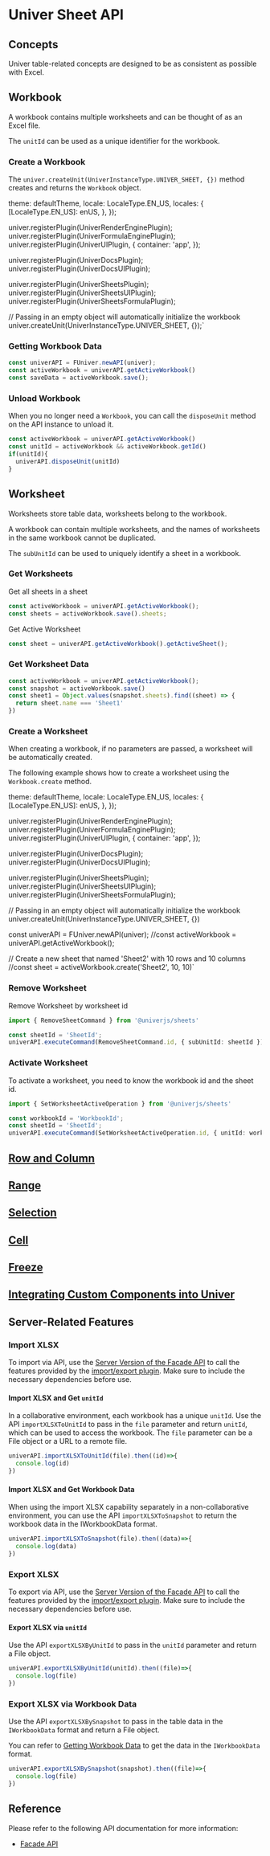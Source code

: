 
# Univer Sheet API

<BadgeGroup values={[UniverTypes.SHEET]} value={UniverTypes.SHEET} />

## Concepts

Univer table-related concepts are designed to be as consistent as possible with Excel.

## Workbook

A workbook contains multiple worksheets and can be thought of as an Excel file.

The `unitId` can be used as a unique identifier for the workbook.

### Create a Workbook

The `univer.createUnit(UniverInstanceType.UNIVER_SHEET, {})` method creates and returns the `Workbook` object.

  theme: defaultTheme,
  locale: LocaleType.EN_US,
  locales: {
    [LocaleType.EN_US]: enUS,
  },
});

univer.registerPlugin(UniverRenderEnginePlugin);
univer.registerPlugin(UniverFormulaEnginePlugin);
univer.registerPlugin(UniverUIPlugin, {
  container: 'app',
});

univer.registerPlugin(UniverDocsPlugin);
univer.registerPlugin(UniverDocsUIPlugin);

univer.registerPlugin(UniverSheetsPlugin);
univer.registerPlugin(UniverSheetsUIPlugin);
univer.registerPlugin(UniverSheetsFormulaPlugin);

// Passing in an empty object will automatically initialize the workbook
univer.createUnit(UniverInstanceType.UNIVER_SHEET, {});`

<ReactLive code={code}  />

### Getting Workbook Data

```typescript
const univerAPI = FUniver.newAPI(univer);
const activeWorkbook = univerAPI.getActiveWorkbook()
const saveData = activeWorkbook.save();
```

### Unload Workbook

When you no longer need a `Workbook`, you can call the `disposeUnit` method on the API instance to unload it.

```typescript
const activeWorkbook = univerAPI.getActiveWorkbook()
const unitId = activeWorkbook && activeWorkbook.getId()
if(unitId){
  univerAPI.disposeUnit(unitId)
}
```

## Worksheet

Worksheets store table data, worksheets belong to the workbook.

A workbook can contain multiple worksheets, and the names of worksheets in the same workbook cannot be duplicated.

The `subUnitId` can be used to uniquely identify a sheet in a workbook.

### Get Worksheets

Get all sheets in a sheet
```typescript
const activeWorkbook = univerAPI.getActiveWorkbook();
const sheets = activeWorkbook.save().sheets;
```

Get Active Worksheet

```typescript
const sheet = univerAPI.getActiveWorkbook().getActiveSheet();
  ```

### Get Worksheet Data

```typescript
const activeWorkbook = univerAPI.getActiveWorkbook();
const snapshot = activeWorkbook.save()
const sheet1 = Object.values(snapshot.sheets).find((sheet) => {
  return sheet.name === 'Sheet1'
})
```

### Create a Worksheet

When creating a workbook, if no parameters are passed, a worksheet will be automatically created.

The following example shows how to create a worksheet using the `Workbook.create` method.

  theme: defaultTheme,
  locale: LocaleType.EN_US,
  locales: {
    [LocaleType.EN_US]: enUS,
  },
});

univer.registerPlugin(UniverRenderEnginePlugin);
univer.registerPlugin(UniverFormulaEnginePlugin);
univer.registerPlugin(UniverUIPlugin, {
  container: 'app',
});

univer.registerPlugin(UniverDocsPlugin);
univer.registerPlugin(UniverDocsUIPlugin);

univer.registerPlugin(UniverSheetsPlugin);
univer.registerPlugin(UniverSheetsUIPlugin);
univer.registerPlugin(UniverSheetsFormulaPlugin);

// Passing in an empty object will automatically initialize the workbook
univer.createUnit(UniverInstanceType.UNIVER_SHEET, {})

const univerAPI = FUniver.newAPI(univer);
//const activeWorkbook = univerAPI.getActiveWorkbook();

// Create a new sheet that named 'Sheet2' with 10 rows and 10 columns
//const sheet = activeWorkbook.create('Sheet2', 10, 10)`

<ReactLive code={code2}  />

### Remove Worksheet

Remove Worksheet by worksheet id

```typescript
import { RemoveSheetCommand } from '@univerjs/sheets'

const sheetId = 'SheetId';
univerAPI.executeCommand(RemoveSheetCommand.id, { subUnitId: sheetId });
```

### Activate Worksheet

To activate a worksheet, you need to know the workbook id and the sheet id.

```typescript
import { SetWorksheetActiveOperation } from '@univerjs/sheets'

const workbookId = 'WorkbookId';
const sheetId = 'SheetId';
univerAPI.executeCommand(SetWorksheetActiveOperation.id, { unitId: workbookId, subUnitId: sheetId });
```

## [Row and Column](/guides/sheet/features/core/row-column)

## [Range](/guides/sheet/features/core/range-selection#range)

## [Selection](/guides/sheet/features/core/range-selection#selection)

## [Cell](/guides/sheet/features/core/range-selection#selection)

## [Freeze](/guides/sheet/facade/freeze)

## [Integrating Custom Components into Univer](/guides/sheet/facade/dom)

## Server-Related Features

<ServerNotice />

### Import XLSX

To import via API, use the [Server Version of the Facade API](/guides/sheet/getting-started/facade#use-with-the-univer-server) to call the features provided by the [import/export plugin](/guides/sheet/features/import-export). Make sure to include the necessary dependencies before use.

#### Import XLSX and Get `unitId`

In a collaborative environment, each workbook has a unique `unitId`. Use the API `importXLSXToUnitId` to pass in the `file` parameter and return `unitId`, which can be used to access the workbook. The `file` parameter can be a File object or a URL to a remote file.

```typescript
univerAPI.importXLSXToUnitId(file).then((id)=>{
  console.log(id)
})
```

#### Import XLSX and Get Workbook Data

When using the import XLSX capability separately in a non-collaborative environment, you can use the API `importXLSXToSnapshot` to return the workbook data in the IWorkbookData format.

```typescript
univerAPI.importXLSXToSnapshot(file).then((data)=>{
  console.log(data)
})
```

### Export XLSX

To export via API, use the [Server Version of the Facade API](/guides/sheet/getting-started/facade#use-with-the-univer-server) to call the features provided by the [import/export plugin](/guides/sheet/features/import-export). Make sure to include the necessary dependencies before use.

#### Export XLSX via `unitId`

Use the API `exportXLSXByUnitId` to pass in the `unitId` parameter and return a File object.

```typescript
univerAPI.exportXLSXByUnitId(unitId).then((file)=>{
  console.log(file)
})
```

### Export XLSX via Workbook Data

Use the API `exportXLSXBySnapshot` to pass in the table data in the `IWorkbookData` format and return a File object.

You can refer to [Getting Workbook Data](/guides/sheet/facade/sheet-api#getting-workbook-data) to get the data in the `IWorkbookData` format.

```typescript
univerAPI.exportXLSXBySnapshot(snapshot).then((file)=>{
  console.log(file)
})
```

## Reference

Please refer to the following API documentation for more information:

- [Facade API](/typedoc/@univerjs/facade/README)
